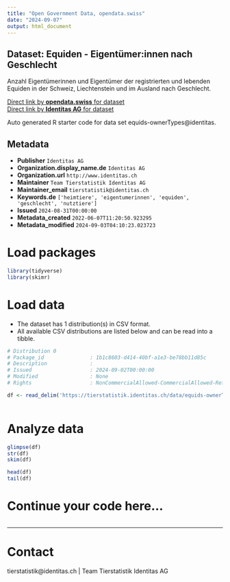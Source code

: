 ```yaml
---
title: "Open Government Data, opendata.swiss"
date: "2024-09-07"
output: html_document
---
```


## Dataset: Equiden - Eigentümer:innen nach Geschlecht

Anzahl Eigentümerinnen und Eigentümer der registrierten und lebenden Equiden in der Schweiz, Liechtenstein und im Ausland nach Geschlecht. 

[Direct link by **opendata.swiss** for dataset](https://opendata.swiss/de/dataset/equiden-eigentumer-innen-nach-geschlecht)<br>
[Direct link by **Identitas AG** for dataset](https://tierstatistik.identitas.ch/)

Auto generated R starter code for data set equids-ownerTypes@identitas.

## Metadata

- **Publisher** `Identitas AG`
- **Organization.display_name.de** `Identitas AG`
- **Organization.url** `http://www.identitas.ch`
- **Maintainer** `Team Tierstatistik Identitas AG`
- **Maintainer_email** `tierstatistik@identitas.ch`
- **Keywords.de** `['heimtiere', 'eigentumerinnen', 'equiden', 'geschlecht', 'nutztiere']`
- **Issued** `2024-08-31T00:00:00`
- **Metadata_created** `2022-06-07T11:20:50.923295`
- **Metadata_modified** `2024-09-03T04:10:23.023723`


# Load packages

```r

library(tidyverse)
library(skimr)

```

# Load data

-   The dataset has 1 distribution(s) in CSV format.
-   All available CSV distributions are listed below and can be read into a tibble.

```r

# Distribution 0
# Package_id               : 1b1c8603-d414-40bf-a1e3-be78bb11d85c
# Description              : 
# Issued                   : 2024-09-02T00:00:00
# Modified                 : None
# Rights                   : NonCommercialAllowed-CommercialAllowed-ReferenceRequired

df <- read_delim('https://tierstatistik.identitas.ch/data/equids-ownerTypes.csv')



```

# Analyze data

```r

glimpse(df)
str(df)
skim(df)

head(df)
tail(df)

```

# Continue your code here...

```r

```

------------------------------------------------------------------------

# Contact

tierstatistik@identitas.ch | Team Tierstatistik Identitas AG
